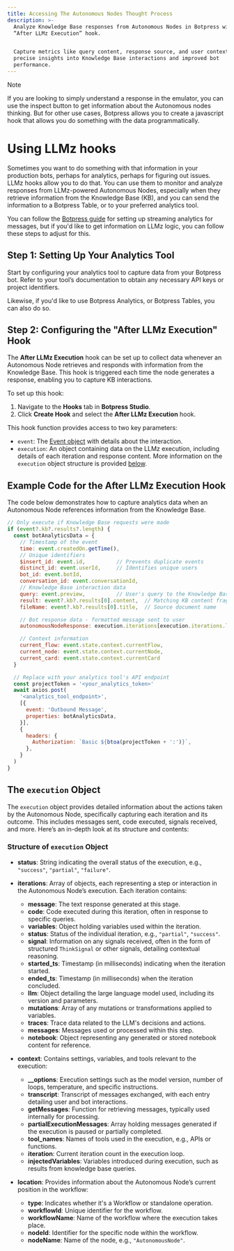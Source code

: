 ```yaml
---
title: Accessing The Autonomous Nodes Thought Process
description: >-
  Analyze Knowledge Base responses from Autonomous Nodes in Botpress with the
  “After LLMz Execution” hook.


  Capture metrics like query content, response source, and user context for
  precise insights into Knowledge Base interactions and improved bot
  performance.
---
```


<Note>
Note

If you are looking to simply understand a response in the emulator, you can use the inspect button to get information about the Autonomous nodes thinking. But for other use cases, Botpress allows you to create a javascript hook that allows you do something with the data programmatically.
</Note>

# Using LLMz hooks

Sometimes you want to do something with that information in your production bots, perhaps for analytics, perhaps for figuring out issues. LLMz hooks allow you to do that. You can use them to monitor and analyze responses from LLMz-powered Autonomous Nodes, especially when they retrieve information from the Knowledge Base (KB), and you can send the information to a Botpress Table, or to your preferred analytics tool.

You can follow the [Botpress guide](/learn/guides/advanced/exporting-data/streaming-analytics-from-within-your-bot-with-hooks) for setting up streaming analytics for messages, but if you'd like to get information on LLMz logic, you can follow these steps to adjust for this.

## Step 1: Setting Up Your Analytics Tool

Start by configuring your analytics tool to capture data from your Botpress bot. Refer to your tool’s documentation to obtain any necessary API keys or project identifiers.

Likewise, if you'd like to use Botpress Analytics, or Botpress Tables, you can also do so.

## Step 2: Configuring the "After LLMz Execution" Hook

The **After LLMz Execution** hook can be set up to collect data whenever an Autonomous Node retrieves and responds with information from the Knowledge Base. This hook is triggered each time the node generates a response, enabling you to capture KB interactions.

To set up this hook:

1. Navigate to the **Hooks** tab in **Botpress Studio**.
2. Click **Create Hook** and select the **After LLMz Execution** hook.

This hook function provides access to two key parameters:

* `event`: The [Event object](/learn/get-started/dashboard/bot/events) with details about the interaction.
* `execution`: An object containing data on the LLMz execution, including details of each iteration and response content. More information on the `execution` object structure is provided [below](#the-execution-object).

## Example Code for the After LLMz Execution Hook

The code below demonstrates how to capture analytics data when an Autonomous Node references information from the Knowledge Base.

```javascript
// Only execute if Knowledge Base requests were made
if (event?.kb?.results?.length) {
  const botAnalyticsData = {
    // Timestamp of the event
    time: event.createdOn.getTime(),
    // Unique identifiers
    $insert_id: event.id,          // Prevents duplicate events
    distinct_id: event.userId,     // Identifies unique users
    bot_id: event.botId,
    conversation_id: event.conversationId,
    // Knowledge Base interaction data
    query: event.preview,          // User's query to the Knowledge Base
    result: event?.kb?.results[0].content,  // Matching KB content fragment
    fileName: event?.kb?.results[0].title,  // Source document name

    // Bot response data - formatted message sent to user
    autonomousNodeResponse: execution.iterations[execution.iterations.length - 1].message,

    // Context information
    current_flow: event.state.context.currentFlow,
    current_node: event.state.context.currentNode,
    current_card: event.state.context.currentCard
  }

  // Replace with your analytics tool's API endpoint
  const projectToken = '<your_analytics_token>'
  await axios.post(
    '<analytics_tool_endpoint>',
    [{
      event: 'Outbound Message',
      properties: botAnalyticsData,
    }],
    {
      headers: {
        Authorization: `Basic ${btoa(projectToken + ':')}`,
      },
    }
  )
}
```

## The `execution` Object

The `execution` object provides detailed information about the actions taken by the Autonomous Node, specifically capturing each iteration and its outcome. This includes messages sent, code executed, signals received, and more. Here’s an in-depth look at its structure and contents:

### Structure of `execution` Object

* **status**: String indicating the overall status of the execution, e.g., `"success"`, `"partial"`, `"failure"`.

* **iterations**: Array of objects, each representing a step or interaction in the Autonomous Node’s execution. Each iteration contains:
  * **message**: The text response generated at this stage.
  * **code**: Code executed during this iteration, often in response to specific queries.
  * **variables**: Object holding variables used within the iteration.
  * **status**: Status of the individual iteration, e.g., `"partial"`, `"success"`.
  * **signal**: Information on any signals received, often in the form of structured `ThinkSignal` or other signals, detailing contextual reasoning.
  * **started\_ts**: Timestamp (in milliseconds) indicating when the iteration started.
  * **ended\_ts**: Timestamp (in milliseconds) when the iteration concluded.
  * **llm**: Object detailing the large language model used, including its version and parameters.
  * **mutations**: Array of any mutations or transformations applied to variables.
  * **traces**: Trace data related to the LLM's decisions and actions.
  * **messages**: Messages used or processed within this step.
  * **notebook**: Object representing any generated or stored notebook content for reference.

* **context**: Contains settings, variables, and tools relevant to the execution:
  * **\_\_options**: Execution settings such as the model version, number of loops, temperature, and specific instructions.
  * **transcript**: Transcript of messages exchanged, with each entry detailing user and bot interactions.
  * **getMessages**: Function for retrieving messages, typically used internally for processing.
  * **partialExecutionMessages**: Array holding messages generated if the execution is paused or partially completed.
  * **tool\_names**: Names of tools used in the execution, e.g., APIs or functions.
  * **iteration**: Current iteration count in the execution loop.
  * **injectedVariables**: Variables introduced during execution, such as results from knowledge base queries.

* **location**: Provides information about the Autonomous Node’s current position in the workflow:
  * **type**: Indicates whether it's a Workflow or standalone operation.
  * **workflowId**: Unique identifier for the workflow.
  * **workflowName**: Name of the workflow where the execution takes place.
  * **nodeId**: Identifier for the specific node within the workflow.
  * **nodeName**: Name of the node, e.g., `"AutonomousNode"`.
